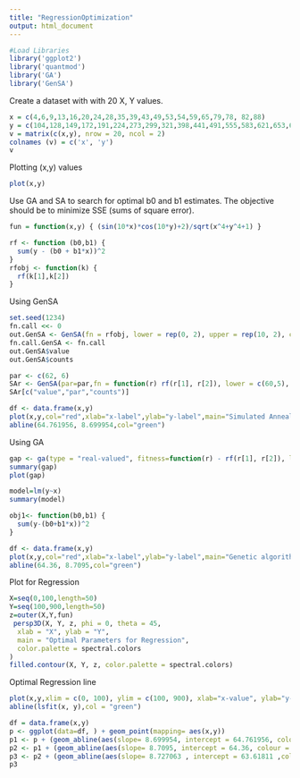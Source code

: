 ---
title: "RegressionOptimization"
output: html_document
---
```{r}
#Load Libraries
library('ggplot2')
library('quantmod')
library('GA')
library('GenSA')

```

Create a dataset with with 20 X, Y values.
```{r}
x = c(4,6,9,13,16,20,24,28,35,39,43,49,53,54,59,65,79,78, 82,88)
y = c(104,128,149,172,191,224,273,299,321,398,441,491,555,583,621,653,697,729,788,821)
v = matrix(c(x,y), nrow = 20, ncol = 2)
colnames (v) = c('x', 'y')
v

```

Plotting (x,y) values
```{r}
plot(x,y)

```

Use GA and SA to search for optimal b0 and b1 estimates. The objective should be to minimize  SSE (sums of square error).
```{r}
fun = function(x,y) { (sin(10*x)*cos(10*y)+2)/sqrt(x^4+y^4+1) }

rf <- function (b0,b1) {
  sum(y - (b0 + b1*x))^2
}
rfobj <- function(k) {
  rf(k[1],k[2])
}

```
Using GenSA
```{r}

set.seed(1234)
fn.call <<- 0
out.GenSA <- GenSA(fn = rfobj, lower = rep(0, 2), upper = rep(10, 2), control = list(smooth = FALSE, max.call = 3000))
fn.call.GenSA <- fn.call
out.GenSA$value
out.GenSA$counts

```

```{r}
par <- c(62, 6)
SAr <- GenSA(par=par,fn = function(r) rf(r[1], r[2]), lower = c(60,5), upper = c(65,9))
SAr[c("value","par","counts")]
```
```{r}
df <- data.frame(x,y)
plot(x,y,col="red",xlab="x-label",ylab="y-label",main="Simulated Annealing",pch=10)
abline(64.761956, 8.699954,col="green")
```

Using GA
```{r}
gap <- ga(type = "real-valued", fitness=function(r) - rf(r[1], r[2]), lower=c(60,5), upper=c(66,10), popSize = 50)
summary(gap)
plot(gap)
```

```{r}
model=lm(y~x)
summary(model)

obj1<- function(b0,b1) {
  sum(y-(b0+b1*x))^2
}
```
```{r}
df <- data.frame(x,y)
plot(x,y,col="red",xlab="x-label",ylab="y-label",main="Genetic algorithm",pch=10)
abline(64.36, 8.7095,col="green")
```

Plot for Regression
```{r}
X=seq(0,100,length=50)
Y=seq(100,900,length=50) 
z=outer(X,Y,fun) 
 persp3D(X, Y, z, phi = 0, theta = 45,
  xlab = "X", ylab = "Y",
  main = "Optimal Parameters for Regression",
  color.palette = spectral.colors
)
filled.contour(X, Y, z, color.palette = spectral.colors)
```

Optimal Regression line
```{r}
plot(x,y,xlim = c(0, 100), ylim = c(100, 900), xlab="x-value", ylab="y-value", col="blue")
abline(lsfit(x, y),col = "green")
```

```{r}
df = data.frame(x,y)
p <- ggplot(data=df, ) + geom_point(mapping= aes(x,y)) 
p1 <- p + (geom_abline(aes(slope= 8.699954, intercept = 64.761956, colour = "Simulated Annealing")))
p2 <- p1 + (geom_abline(aes(slope= 8.7095, intercept = 64.36, colour = "Linear Regression")))
p3 <- p2 + (geom_abline(aes(slope= 8.727063 , intercept = 63.61811 ,colour = "Genetic Algorithm"))) + scale_color_manual("", values = c("Genetic Algorithm" = "black", "Simulated Annealing" = "red", "Linear Regression" = "blue")) + ggtitle("Metaheuristic Plots")
p3
```